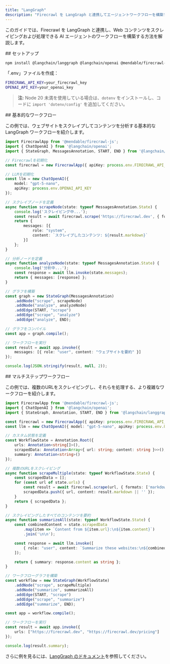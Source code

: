 ```yaml
---
title: "LangGraph"
description: "Firecrawl を LangGraph と連携してエージェントワークフローを構築する"
---
```


このガイドでは、Firecrawl を LangGraph と連携し、Web コンテンツをスクレイピングおよび処理できる AI エージェントのワークフローを構築する方法を解説します。

<div id="setup">
  ## セットアップ
</div>

```bash
npm install @langchain/langgraph @langchain/openai @mendable/firecrawl-js
```

「.env」ファイルを作成：

```bash
FIRECRAWL_API_KEY=your_firecrawl_key
OPENAI_API_KEY=your_openai_key
```

> **注:** Node 20 未満を使用している場合は、`dotenv` をインストールし、コードに `import 'dotenv/config'` を追加してください。


<div id="basic-workflow">
  ## 基本的なワークフロー
</div>

この例では、ウェブサイトをスクレイプしてコンテンツを分析する基本的な LangGraph ワークフローを紹介します。

```typescript
import FirecrawlApp from '@mendable/firecrawl-js';
import { ChatOpenAI } from '@langchain/openai';
import { StateGraph, MessagesAnnotation, START, END } from '@langchain/langgraph';

// Firecrawlを初期化
const firecrawl = new FirecrawlApp({ apiKey: process.env.FIRECRAWL_API_KEY });

// LLMを初期化
const llm = new ChatOpenAI({
    model: "gpt-5-nano",
    apiKey: process.env.OPENAI_API_KEY
});

// スクレイプノードを定義
async function scrapeNode(state: typeof MessagesAnnotation.State) {
    console.log('スクレイピング中...');
    const result = await firecrawl.scrape('https://firecrawl.dev', { formats: ['markdown'] });
    return {
        messages: [{
            role: "system",
            content: `スクレイプしたコンテンツ: ${result.markdown}`
        }]
    };
}

// 分析ノードを定義
async function analyzeNode(state: typeof MessagesAnnotation.State) {
    console.log('分析中...');
    const response = await llm.invoke(state.messages);
    return { messages: [response] };
}

// グラフを構築
const graph = new StateGraph(MessagesAnnotation)
    .addNode("scrape", scrapeNode)
    .addNode("analyze", analyzeNode)
    .addEdge(START, "scrape")
    .addEdge("scrape", "analyze")
    .addEdge("analyze", END);

// グラフをコンパイル
const app = graph.compile();

// ワークフローを実行
const result = await app.invoke({
    messages: [{ role: "user", content: "ウェブサイトを要約" }]
});

console.log(JSON.stringify(result, null, 2));
```


<div id="multi-step-workflow">
  ## マルチステップワークフロー
</div>

この例では、複数のURLをスクレイピングし、それらを処理する、より複雑なワークフローを紹介します。

```typescript
import FirecrawlApp from '@mendable/firecrawl-js';
import { ChatOpenAI } from '@langchain/openai';
import { StateGraph, Annotation, START, END } from '@langchain/langgraph';

const firecrawl = new FirecrawlApp({ apiKey: process.env.FIRECRAWL_API_KEY });
const llm = new ChatOpenAI({ model: "gpt-5-nano", apiKey: process.env.OPENAI_API_KEY });

// カスタム状態を定義
const WorkflowState = Annotation.Root({
    urls: Annotation<string[]>(),
    scrapedData: Annotation<Array<{ url: string; content: string }>>(),
    summary: Annotation<string>()
});

// 複数のURLをスクレイピング
async function scrapeMultiple(state: typeof WorkflowState.State) {
    const scrapedData = [];
    for (const url of state.urls) {
        const result = await firecrawl.scrape(url, { formats: ['markdown'] });
        scrapedData.push({ url, content: result.markdown || '' });
    }
    return { scrapedData };
}

// スクレイピングしたすべてのコンテンツを要約
async function summarizeAll(state: typeof WorkflowState.State) {
    const combinedContent = state.scrapedData
        .map(item => `Content from ${item.url}:\n${item.content}`)
        .join('\n\n');

    const response = await llm.invoke([
        { role: "user", content: `Summarize these websites:\n${combinedContent}` }
    ]);

    return { summary: response.content as string };
}

// ワークフローグラフを構築
const workflow = new StateGraph(WorkflowState)
    .addNode("scrape", scrapeMultiple)
    .addNode("summarize", summarizeAll)
    .addEdge(START, "scrape")
    .addEdge("scrape", "summarize")
    .addEdge("summarize", END);

const app = workflow.compile();

// ワークフローを実行
const result = await app.invoke({
    urls: ["https://firecrawl.dev", "https://firecrawl.dev/pricing"]
});

console.log(result.summary);
```

さらに例を見るには、[LangGraph のドキュメント](https://langchain-ai.github.io/langgraphjs/)を参照してください。

